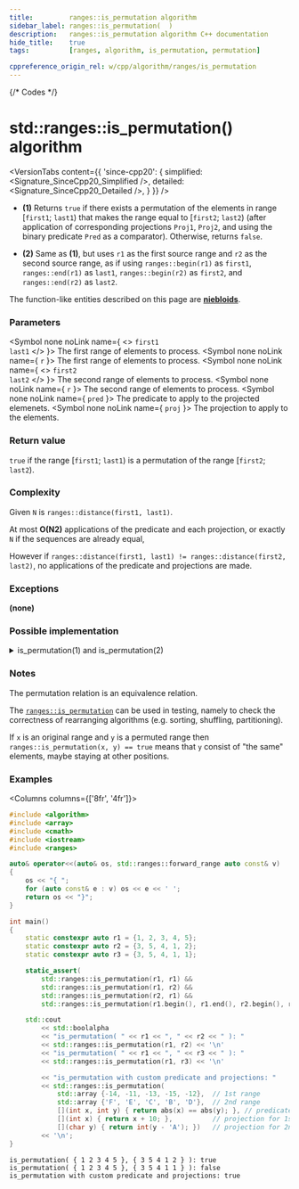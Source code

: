 ```yaml
---
title:         ranges::is_permutation algorithm
sidebar_label: ranges::is_permutation(  )
description:   ranges::is_permutation algorithm C++ documentation
hide_title:    true
tags:          [ranges, algorithm, is_permutation, permutation]

cppreference_origin_rel: w/cpp/algorithm/ranges/is_permutation
---
```



{/* Codes */}


# std::ranges::is_permutation() algorithm

<VersionTabs content={{
	'since-cpp20': {
		simplified:	<Signature_SinceCpp20_Simplified />,
		detailed:	<Signature_SinceCpp20_Detailed />,
	}
}} />

- **(1)** Returns `true` if there exists a permutation of the elements in range [`first1`; `last1`)
  that makes the range equal to [`first2`; `last2`) (after application of corresponding projections `Proj1`, `Proj2`,
  and using the binary predicate `Pred` as a comparator).
  Otherwise, returns `false`.

- **(2)** Same as **(1)**, but uses `r1` as the first source range and `r2` as the second source range, as if using `ranges::begin(r1)` as `first1`, `ranges::end(r1)` as `last1`, `ranges::begin(r2)` as `first2`, and `ranges::end(r2)` as `last2`.

The function-like entities described on this page are [**niebloids**](/docs/std/algo/niebloids).

### Parameters

<SymbolTable>

  <Symbol none noLink name={ <> <code>first1</code> <br/> <code>last1</code> </> }>
    The first range of elements to process.
  </Symbol>
  <Symbol none noLink name={ <code>r</code> }>
    The first range of elements to process.
  </Symbol>
  <Symbol none noLink name={ <> <code>first2</code> <br/> <code>last2</code> </> }>
    The second range of elements to process.
  </Symbol>
  <Symbol none noLink name={ <code>r</code> }>
    The second range of elements to process.
  </Symbol>
  <Symbol none noLink name={ <code>pred</code> }>
    The predicate to apply to the projected elemenets.
  </Symbol>
  <Symbol none noLink name={ <code>proj</code> }>
    The projection to apply to the elements.
  </Symbol>

</SymbolTable>

### Return value

`true` if the range [`first1`; `last1`) is a permutation of the range [`first2`; `last2`).

### Complexity

Given `N` is `ranges::distance(first1, last1)`.

At most **O(N2)** applications of the predicate and each projection, or exactly `N` if the sequences are already equal,

However if `ranges::distance(first1, last1) != ranges::distance(first2, last2)`, no applications of the predicate and projections are made.


### Exceptions

**(none)**

### Possible implementation

<details>
<summary>is_permutation(1) and is_permutation(2)</summary>

```cpp
struct is_permutation_fn
{
    template<std::forward_iterator I1, std::sentinel_for<I1> S1,
             std::forward_iterator I2, std::sentinel_for<I2> S2,
             class Proj1 = std::identity, class Proj2 = std::identity,
             std::indirect_equivalence_relation<std::projected<I1, Proj1>,
                                                std::projected<I2, Proj2>>
                                                    Pred = ranges::equal_to>
    constexpr bool operator()(I1 first1, S1 last1, I2 first2, S2 last2,
                              Pred pred = {}, Proj1 proj1 = {}, Proj2 proj2 = {}) const
    {
        // skip common prefix
        auto ret = std::ranges::mismatch(first1, last1, first2, last2,
                                         std::ref(pred), std::ref(proj1), std::ref(proj2));
        first1 = ret.in1, first2 = ret.in2;

        // iterate over the rest, counting how many times each element
        // from [first1, last1) appears in [first2, last2)
        for (auto i {first1}; i != last1; ++i)
        {
            const auto i_proj {std::invoke(proj1, *i)};
            auto i_cmp = [&]<typename T>(T&& t)
            {
                return std::invoke(pred, i_proj, std::forward<T>(t));
            };

            if (i != ranges::find_if(first1, i, i_cmp, proj1))
                continue; // this *i has been checked

            if (const auto m {ranges::count_if(first2, last2, i_cmp, proj2)};
                m == 0 or m != ranges::count_if(i, last1, i_cmp, proj1))
                return false;
        }
        return true;
    }

    template<ranges::forward_range R1, ranges::forward_range R2,
             class Proj1 = std::identity, class Proj2 = std::identity,
             std::indirect_equivalence_relation<std::projected<ranges::iterator_t<R1>, Proj1>,
                                                std::projected<ranges::iterator_t<R2>, Proj2>>
                                                    Pred = ranges::equal_to>
    constexpr bool operator()(R1&& r1, R2&& r2, Pred pred = {},
                              Proj1 proj1 = {}, Proj2 proj2 = {}) const
    {
    return (*this)(ranges::begin(r1), ranges::end(r1),
                   ranges::begin(r2), ranges::end(r2),
                   std::move(pred), std::move(proj1), std::move(proj2));
    }
};

inline constexpr is_permutation_fn is_permutation {};
```

</details>

### Notes

The permutation relation is an equivalence relation.

The [`ranges::is_permutation`](#) can be used in testing, namely to check the correctness of rearranging algorithms (e.g. sorting, shuffling, partitioning).

If `x` is an original range and `y` is a permuted range then `ranges::is_permutation(x, y) == true` means that `y` consist of "the same" elements, maybe staying at other positions.

### Examples

<Columns columns={['8fr', '4fr']}>
<div>

```cpp title='Main.cpp' showLineNumbers
#include <algorithm>
#include <array>
#include <cmath>
#include <iostream>
#include <ranges>

auto& operator<<(auto& os, std::ranges::forward_range auto const& v)
{
    os << "{ ";
    for (auto const& e : v) os << e << ' ';
    return os << "}";
}

int main()
{
    static constexpr auto r1 = {1, 2, 3, 4, 5};
    static constexpr auto r2 = {3, 5, 4, 1, 2};
    static constexpr auto r3 = {3, 5, 4, 1, 1};

    static_assert(
        std::ranges::is_permutation(r1, r1) &&
        std::ranges::is_permutation(r1, r2) &&
        std::ranges::is_permutation(r2, r1) &&
        std::ranges::is_permutation(r1.begin(), r1.end(), r2.begin(), r2.end()));

    std::cout
        << std::boolalpha
        << "is_permutation( " << r1 << ", " << r2 << " ): "
        << std::ranges::is_permutation(r1, r2) << '\n'
        << "is_permutation( " << r1 << ", " << r3 << " ): "
        << std::ranges::is_permutation(r1, r3) << '\n'

        << "is_permutation with custom predicate and projections: "
        << std::ranges::is_permutation(
            std::array {-14, -11, -13, -15, -12},  // 1st range
            std::array {'F', 'E', 'C', 'B', 'D'},  // 2nd range
            [](int x, int y) { return abs(x) == abs(y); }, // predicate
            [](int x) { return x + 10; },          // projection for 1st range
            [](char y) { return int(y - 'A'); })   // projection for 2nd range
        << '\n';
}
```

</div>
<div>

```plaintext title="Possible Output"
is_permutation( { 1 2 3 4 5 }, { 3 5 4 1 2 } ): true
is_permutation( { 1 2 3 4 5 }, { 3 5 4 1 1 } ): false
is_permutation with custom predicate and projections: true
```

</div>
</Columns>
